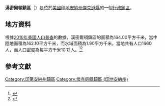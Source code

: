 {{noteTA
|G1=USState
|G2=地名
|G3=Unit
}}
{{Infobox settlement
|official_name            = 漢密爾頓鎮區
|native_name = Hamilton Township
|settlement_type          = [[行政鎮區|行政鎮區]]
|image_skyline            = 
|imagesize                = 
|image_map                = Map highlighting Hamilton Township, Jackson County, Indiana.svg
|mapsize                  = 250px
|pushpin_map  =USA Indiana
|pushpin_label = 漢密爾頓鎮區
|pushpin_label_position   = top
|pushpin_map_caption      = 漢密爾頓鎮區在印地安納州的位置
|subdivision_type         = [[世界政區索引|國家]]
|subdivision_type1        = [[美国州份|州份]]
|subdivision_type2        = [[印地安納州行政区划|縣]]
|subdivision_name         = [[美国|美国]]
|subdivision_name1        = [[印地安納州|印地安納州]]
|subdivision_name2        = [[傑克遜縣_(印地安納州)|傑克遜縣]]
|elevation_ft             = 561
|elevation_m              = 171
|timezone                 = [[北美东部時區|北美东部時區]]
|area_total_km2           = 164.00
|area_land_km2            = 162.10
|area_water_km2           = 1.90
|area_total_sq_mi         = 
|area_land_sq_mi          = 
|area_water_sq_mi         = 
|population_as_of         = [[2010年美國人口普查|2010]]
|population_footnotes     = 
|population_total         = 1660
|population_density_km2   = auto
|population_density_sq_mi = auto
|utc_offset               = -5
|coordinates              = {{coord|38|58|46|N|86|00|06|W|type:city_region:US-AL_source:GNS-enwiki|display=inline,title}}
| coor_pinpoint           = 
| coordinates_footnotes   = 
|timezone_DST             = EDT
|utc_offset_DST           = -4
|postal_code_type         = [[美國郵區編號|郵區編號]]
|postal_code              = 
|area_code                = {{link-en|电话区号812|Area code 812|812}}
|blank_name = [[地名信息系统|GNIS ID]]
|blank_info = 453365
}}
'''漢密爾頓鎮區'''（{{lang-en|Hamilton Township}}）是位於[[美國|美國]][[印地安納州|印地安納州]][[傑克遜縣_(印地安納州)|傑克遜縣]]的一個[[行政鎮區|行政鎮區]]。

== 地方資料 ==
根據[[2010年美國人口普查|2010年美國人口普查]]的數據，漢密爾頓鎮區的面積為164.00平方千米，當中陸地面積為162.10平方千米，而水域面積為1.90平方千米。當地共有人口1660人，而人口密度為每平方千米10.12人。<ref name="GR8">{{cite web|url=http://factfinder2.census.gov|publisher=[[美国人口调查局|美国人口调查局]]|accessdate=2011-05-14|title=American FactFinder|archive-date=2013-09-11|archive-url=https://web.archive.org/web/20130911234518/http://factfinder2.census.gov/|dead-url=no}}</ref><ref>{{cite web|url=https://www.citypopulation.de/en/usa/illinois/admin/|title=USA: Illinois (Counties and Townships) - City Population|accessdate=2020-07-23|archive-date=2020-04-22|archive-url=https://web.archive.org/web/20200422090607/https://www.citypopulation.de/en/usa/illinois/admin/|dead-url=no}}</ref>

== 參考文獻 ==
{{reflist}}

{{傑克遜縣 (印地安納州)}}

{{DEFAULTSORT:Hamilton Township}}
[[Category:印第安納州鎮區|Category:印第安納州鎮區]]
[[Category:傑克遜縣鎮區_(印地安納州)|Category:傑克遜縣鎮區 (印地安納州)]]

{{Indiana-geo-stub}}